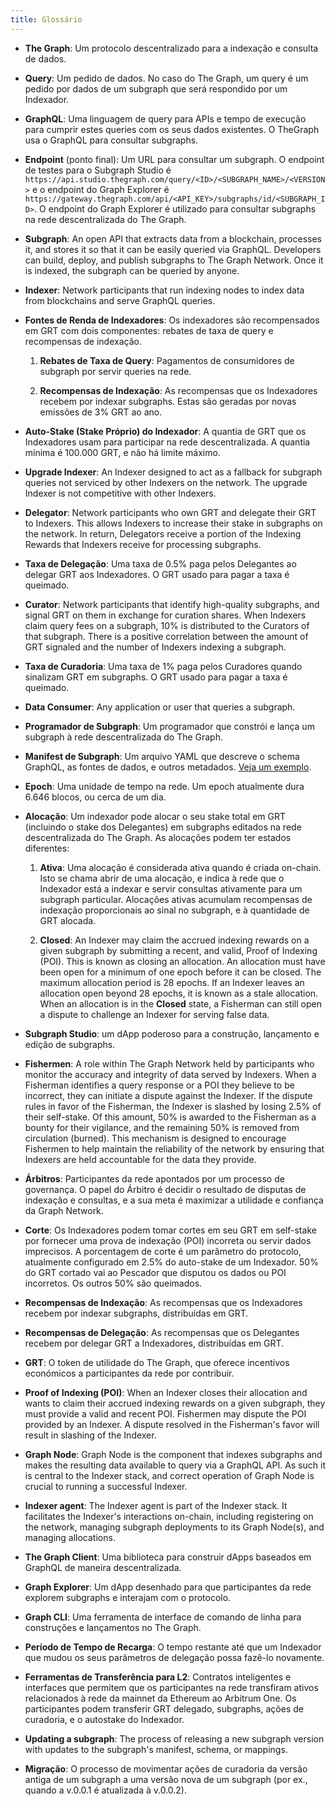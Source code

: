 ```yaml
---
title: Glossário
---
```


- **The Graph**: Um protocolo descentralizado para a indexação e consulta de dados.

- **Query**: Um pedido de dados. No caso do The Graph, um query é um pedido por dados de um subgraph que será respondido por um Indexador.

- **GraphQL**: Uma linguagem de query para APIs e tempo de execução para cumprir estes queries com os seus dados existentes. O TheGraph usa o GraphQL para consultar subgraphs.

- **Endpoint** (ponto final): Um URL para consultar um subgraph. O endpoint de testes para o Subgraph Studio é `https://api.studio.thegraph.com/query/<ID>/<SUBGRAPH_NAME>/<VERSION>` e o endpoint do Graph Explorer é `https://gateway.thegraph.com/api/<API_KEY>/subgraphs/id/<SUBGRAPH_ID>`. O endpoint do Graph Explorer é utilizado para consultar subgraphs na rede descentralizada do The Graph.

- **Subgraph**: An open API that extracts data from a blockchain, processes it, and stores it so that it can be easily queried via GraphQL. Developers can build, deploy, and publish subgraphs to The Graph Network. Once it is indexed, the subgraph can be queried by anyone.

- **Indexer**: Network participants that run indexing nodes to index data from blockchains and serve GraphQL queries.

- **Fontes de Renda de Indexadores**: Os indexadores são recompensados em GRT com dois componentes: rebates de taxa de query e recompensas de indexação.

  1. **Rebates de Taxa de Query**: Pagamentos de consumidores de subgraph por servir queries na rede.

  2. **Recompensas de Indexação**: As recompensas que os Indexadores recebem por indexar subgraphs. Estas são geradas por novas emissões de 3% GRT ao ano.

- **Auto-Stake (Stake Próprio) do Indexador**: A quantia de GRT que os Indexadores usam para participar na rede descentralizada. A quantia mínima é 100.000 GRT, e não há limite máximo.

- **Upgrade Indexer**: An Indexer designed to act as a fallback for subgraph queries not serviced by other Indexers on the network. The upgrade Indexer is not competitive with other Indexers.

- **Delegator**: Network participants who own GRT and delegate their GRT to Indexers. This allows Indexers to increase their stake in subgraphs on the network. In return, Delegators receive a portion of the Indexing Rewards that Indexers receive for processing subgraphs.

- **Taxa de Delegação**: Uma taxa de 0.5% paga pelos Delegantes ao delegar GRT aos Indexadores. O GRT usado para pagar a taxa é queimado.

- **Curator**: Network participants that identify high-quality subgraphs, and signal GRT on them in exchange for curation shares. When Indexers claim query fees on a subgraph, 10% is distributed to the Curators of that subgraph. There is a positive correlation between the amount of GRT signaled and the number of Indexers indexing a subgraph.

- **Taxa de Curadoria**: Uma taxa de 1% paga pelos Curadores quando sinalizam GRT em subgraphs. O GRT usado para pagar a taxa é queimado.

- **Data Consumer**: Any application or user that queries a subgraph.

- **Programador de Subgraph**: Um programador que constrói e lança um subgraph à rede descentralizada do The Graph.

- **Manifest de Subgraph**: Um arquivo YAML que descreve o schema GraphQL, as fontes de dados, e outros metadados. [Veja um exemplo](https://github.com/graphprotocol/example-subgraph/blob/master/subgraph.yaml).

- **Epoch**: Uma unidade de tempo na rede. Um epoch atualmente dura 6.646 blocos, ou cerca de um dia.

- **Alocação**: Um indexador pode alocar o seu stake total em GRT (incluindo o stake dos Delegantes) em subgraphs editados na rede descentralizada do The Graph. As alocações podem ter estados diferentes:

  1. **Ativa**: Uma alocação é considerada ativa quando é criada on-chain. Isto se chama abrir de uma alocação, e indica à rede que o Indexador está a indexar e servir consultas ativamente para um subgraph particular. Alocações ativas acumulam recompensas de indexação proporcionais ao sinal no subgraph, e à quantidade de GRT alocada.

  2. **Closed**: An Indexer may claim the accrued indexing rewards on a given subgraph by submitting a recent, and valid, Proof of Indexing (POI). This is known as closing an allocation. An allocation must have been open for a minimum of one epoch before it can be closed. The maximum allocation period is 28 epochs. If an Indexer leaves an allocation open beyond 28 epochs, it is known as a stale allocation. When an allocation is in the **Closed** state, a Fisherman can still open a dispute to challenge an Indexer for serving false data.

- **Subgraph Studio**: um dApp poderoso para a construção, lançamento e edição de subgraphs.

- **Fishermen**: A role within The Graph Network held by participants who monitor the accuracy and integrity of data served by Indexers. When a Fisherman identifies a query response or a POI they believe to be incorrect, they can initiate a dispute against the Indexer. If the dispute rules in favor of the Fisherman, the Indexer is slashed by losing 2.5% of their self-stake. Of this amount, 50% is awarded to the Fisherman as a bounty for their vigilance, and the remaining 50% is removed from circulation (burned). This mechanism is designed to encourage Fishermen to help maintain the reliability of the network by ensuring that Indexers are held accountable for the data they provide.

- **Árbitros**: Participantes da rede apontados por um processo de governança. O papel do Árbitro é decidir o resultado de disputas de indexação e consultas, e a sua meta é maximizar a utilidade e confiança da Graph Network.

- **Corte**: Os Indexadores podem tomar cortes em seu GRT em self-stake por fornecer uma prova de indexação (POI) incorreta ou servir dados imprecisos. A porcentagem de corte é um parâmetro do protocolo, atualmente configurado em 2.5% do auto-stake de um Indexador. 50% do GRT cortado vai ao Pescador que disputou os dados ou POI incorretos. Os outros 50% são queimados.

- **Recompensas de Indexação**: As recompensas que os Indexadores recebem por indexar subgraphs, distribuídas em GRT.

- **Recompensas de Delegação**: As recompensas que os Delegantes recebem por delegar GRT a Indexadores, distribuídas em GRT.

- **GRT**: O token de utilidade do The Graph, que oferece incentivos económicos a participantes da rede por contribuir.

- **Proof of Indexing (POI)**: When an Indexer closes their allocation and wants to claim their accrued indexing rewards on a given subgraph, they must provide a valid and recent POI. Fishermen may dispute the POI provided by an Indexer. A dispute resolved in the Fisherman's favor will result in slashing of the Indexer.

- **Graph Node**: Graph Node is the component that indexes subgraphs and makes the resulting data available to query via a GraphQL API. As such it is central to the Indexer stack, and correct operation of Graph Node is crucial to running a successful Indexer.

- **Indexer agent**: The Indexer agent is part of the Indexer stack. It facilitates the Indexer's interactions on-chain, including registering on the network, managing subgraph deployments to its Graph Node(s), and managing allocations.

- **The Graph Client**: Uma biblioteca para construir dApps baseados em GraphQL de maneira descentralizada.

- **Graph Explorer**: Um dApp desenhado para que participantes da rede explorem subgraphs e interajam com o protocolo.

- **Graph CLI**: Uma ferramenta de interface de comando de linha para construções e lançamentos no The Graph.

- **Período de Tempo de Recarga**: O tempo restante até que um Indexador que mudou os seus parâmetros de delegação possa fazê-lo novamente.

- **Ferramentas de Transferência para L2**: Contratos inteligentes e interfaces que permitem que os participantes na rede transfiram ativos relacionados à rede da mainnet da Ethereum ao Arbitrum One. Os participantes podem transferir GRT delegado, subgraphs, ações de curadoria, e o autostake do Indexador.

- **Updating a subgraph**: The process of releasing a new subgraph version with updates to the subgraph's manifest, schema, or mappings.

- **Migração**: O processo de movimentar ações de curadoria da versão antiga de um subgraph a uma versão nova de um subgraph (por ex., quando a v.0.0.1 é atualizada à v.0.0.2).
